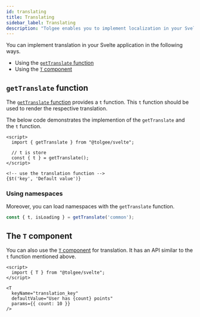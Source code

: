 ```yaml
---
id: translating
title: Translating
sidebar_label: Translating
description: "Tolgee enables you to implement localization in your Svelte application with ease. You can integrate Tolgee in your Svelte application using Tolgee's integration library for Svelte. Learn to impelement translation using the various methods."
---
```



You can implement translation in your Svelte application in the following ways.

- Using the [`getTranslate` function](#gettranslate-function)
- Using the [`T` component](#the-t-component)

## `getTranslate` function

The [`getTranslate` function](./api#function-gettranslate) provides a `t` function. This `t` function should be used to render the respective translation.

The below code demonstrates the implemention of the `getTranslate` and the `t` function.

```svelte
<script>
  import { getTranslate } from "@tolgee/svelte";

  // t is store
  const { t } = getTranslate();
</script>

<!-- use the translation function -->
{$t('key', 'Default value')}
```

<TFunctionHint />

### Using namespaces

Moreover, you can load namespaces with the `getTranslate` function.

```ts
const { t, isLoading } = getTranslate('common');
```

<NamespacesHint />

## The `T` component

You can also use the [`T` component](./api#t-component) for translation. It has an API similar to the `t` function mentioned above.

```svelte
<script>
  import { T } from "@tolgee/svelte";
</script>

<T
  keyName="translation_key"
  defaultValue="User has {count} points"
  params={{ count: 10 }}
/>
```

<ExampleBanner framework="Svelte" />